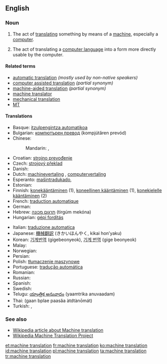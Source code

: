 ==English==

===Noun===
{{en-noun|head=[[machine]] [[translation]]}}

# {{context|translation studies|lang=en}} The act of [[translate|translating]] something by means of a [[machine]], especially a [[computer]].
# {{context|translation studies|lang=en}} The act of translating a [[computer language]] into a form more directly usable by the computer.

====Related terms====
* [[automatic translation]] ''(mostly used by non-native speakers)''
* [[computer assisted translation]] ''(partial synonym)''
* [[machine-aided translation]] ''(partial synonym)''
* [[machine translator]]
* [[mechanical translation]] {{qualifier|obsolete}}
* [[MT]]

====Translations====
{{trans-top|Machine translation}}
* Basque: [[itzulpengintza automatikoa]]
* Bulgarian: [[компютърен превод]] (kompjútǎren prevód) {{m}}
* Chinese:
*: Mandarin: {{t|cmn|機器翻譯|sc=Hani}}, {{t|cmn|机器翻译|tr=jīqi fānyì|sc=Hani}}
* Croatian: [[strojno prevođenje]] {{n}}
* Czech: [[strojový překlad]] {{m}}
* Danish: {{t-|da|maskinoversættelse|c}}
* Dutch: [[machinevertaling]] {{f}}, [[computervertaling]] {{f}}
* Esperanto: [[maŝintradukado]],  {{t-|eo|maŝintraduko}}
* Estonian: {{t+|et|masintõlge}}
* Finnish: [[konekääntäminen]] (1), [[koneellinen kääntäminen]] (1), [[konekielelle kääntäminen]] (2)
* French: [[traduction automatique]] {{f}}
* German: {{t+|de|maschinelle Übersetzung|f}}
* Hebrew: [[תרגום מכונה]] (tirgúm mekóna) {{m}}
* Hungarian: [[gépi fordítás]]
{{trans-mid}}
* Italian: [[traduzione automatica]] {{f}}
* Japanese: [[機械翻訳]] (きかいほんやく, kikai hon’yaku)
* Korean: [[기계번역]] (gigebeonyeok), [[기계 번역]] (gige beonyeok)
* Malay: {{t-|ms|terjemahan mesin}}
* Norwegian: {{t-|no|maskinoversettelse|m}}
* Persian: {{t|fa|ترجمه ماشینی|tr=tarjeme mašini}}
* Polish: [[tłumaczenie maszynowe]] {{n}}
* Portuguese: [[tradução automática]] {{f}}
* Romanian: {{t-|ro|traducere automată|f}}
* Russian: {{t-|ru|машинный перевод|m|tr=mašínnyj perevód}}
* Spanish: {{t+|es|traducción automática|f}}
* Swedish: {{t-|sv|maskinöversättning|c}}
* Telugu: [[యాంత్రిక అనువాదం]] (yaamtrika anuvaadam)
* Thai: {{Thai|[[การแปลภาษาอัตโนมัติ]]}} (gaan bplae paasăa àtdtànōmát)
* Turkish: {{t-|tr|otomatik çeviri}},  {{t-|tr|otomatik tercüme}}
{{trans-bottom}}

===See also===
* [[w:Machine translation|Wikipedia article about Machine translation]]
* [[m:Wikipedia Machine Translation Project|Wikipedia Machine Translation Project]]

[[et:machine translation]]
[[fr:machine translation]]
[[ko:machine translation]]
[[id:machine translation]]
[[pl:machine translation]]
[[ta:machine translation]]
[[tr:machine translation]]